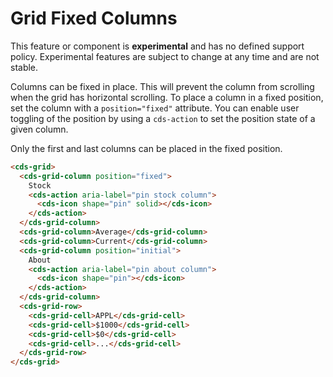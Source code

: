 
<Meta title="Data Grid (Preview)/Fixed Columns" />

# Grid Fixed Columns

<cds-alert-group status="danger" cds-layout="m-b:lg">
  <cds-alert>
    This feature or component is <strong>experimental</strong> and has no defined support policy. Experimental features
    are subject to change at any time and are not stable.
  </cds-alert>
</cds-alert-group>

Columns can be fixed in place. This will prevent the column from scrolling when the grid has horizontal scrolling.
To place a column in a fixed position, set the column with a `position="fixed"` attribute. You can enable user toggling
of the position by using a `cds-action` to set the position state of a given column.

<cds-alert status="warning">Only the first and last columns can be placed in the fixed position.</cds-alert>

<Story id="stories-grid--fixed-columns" />

```html
<cds-grid>
  <cds-grid-column position="fixed">
    Stock
    <cds-action aria-label="pin stock column">
      <cds-icon shape="pin" solid></cds-icon>
    </cds-action>
  </cds-grid-column>
  <cds-grid-column>Average</cds-grid-column>
  <cds-grid-column>Current</cds-grid-column>
  <cds-grid-column position="initial">
    About
    <cds-action aria-label="pin about column">
      <cds-icon shape="pin"></cds-icon>
    </cds-action>
  </cds-grid-column>
  <cds-grid-row>
    <cds-grid-cell>APPL</cds-grid-cell>
    <cds-grid-cell>$1000</cds-grid-cell>
    <cds-grid-cell>$0</cds-grid-cell>
    <cds-grid-cell>...</cds-grid-cell>
  </cds-grid-row>
</cds-grid>
```
